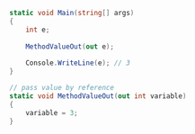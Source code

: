 ```csharp
static void Main(string[] args)
{
    int e;  
    
    MethodValueOut(out e);
    
    Console.WriteLine(e); // 3
}

// pass value by reference
static void MethodValueOut(out int variable)
{
    variable = 3;
}
```